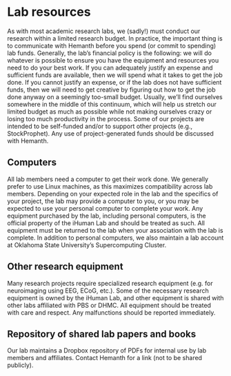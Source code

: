 # Lab resources {.unnumbered}

As with most academic research labs, we (sadly!) must conduct our research within a limited research budget. In practice, the important thing is to communicate with Hemanth before you spend (or commit to spending) lab funds.
Generally, the lab's financial policy is the following: we will do whatever is possible to ensure you have the equipment and resources you need to do your best work. If you can adequately justify an expense and sufficient funds are available, then we will spend what it takes to get the job done. If you cannot justify an expense, or if the lab does not have sufficient funds, then we will need to get creative by figuring out how to get the job done anyway on a seemingly too-small budget. Usually, we'll find ourselves somewhere in the middle of this continuum, which will help us stretch our limited budget as much as possible while not making ourselves crazy or losing too much productivity in the process.
Some of our projects are intended to be self-funded and/or to support other projects (e.g., StockProphet). Any use of project-generated funds should be discussed with Hemanth.

## Computers
All lab members need a computer to get their work done. We generally prefer to use Linux machines, as this maximizes compatibility across lab members. Depending on your expected role in the lab and the specifics of your project, the lab may provide a computer to you, or you may be expected to use your personal computer to complete your work. Any equipment purchased by the lab, including personal computers, is the official property of the iHuman Lab and should be treated as such. All equipment must be returned to the lab when your association with the lab is complete. In addition to personal computers, we also maintain a lab account at Oklahoma State University's Supercomputing Cluster.

## Other research equipment
Many research projects require specialized research equipment (e.g. for neuroimaging using EEG, ECoG, etc.). Some of the necessary research equipment is owned by the iHuman Lab, and other equipment is shared with other labs affiliated with PBS or DHMC. All equipment should be treated with care and respect. Any malfunctions should be reported immediately.

## Repository of shared lab papers and books
Our lab maintains a Dropbox repository of PDFs for internal use by lab members and affiliates. Contact Hemanth for a link (not to be shared publicly).